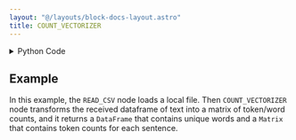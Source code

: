 ```yaml
---
layout: "@/layouts/block-docs-layout.astro"
title: COUNT_VECTORIZER
---
```



<PythonDocsDisplay docstring={docstring} />

<details>
<summary>Python Code</summary>

```python
from typing import TypedDict
from sklearn.feature_extraction.text import CountVectorizer
from flojoy import flojoy, DataFrame, Matrix, Vector
import pandas as pd


class CountVectorizerOutput(TypedDict):
    tokens: DataFrame
    word_count_vector: Vector


@flojoy(deps={"scikit-learn": "1.2.2"})
def COUNT_VECTORIZER(default: DataFrame | Matrix | Vector) -> CountVectorizerOutput:
    """The COUNT_VECTORIZER node receives a collection (matrix, vector or dataframe) of text documents and converts it to a matrix of token counts.

    Returns
    -------
    tokens: DataFrame
        Holds all the unique tokens observed from the input.
    word_count_vector: Vector
        Contains the occurences of these tokens from each sentence.
    """

    if isinstance(default, DataFrame):
        data = default.m.values
    elif isinstance(default, Vector):
        data = default.v
    else:
        data = default.m

    vectorizer = CountVectorizer()
    X = vectorizer.fit_transform(data.flatten())

    x = pd.DataFrame({"tokens": vectorizer.get_feature_names_out()})
    y = X.toarray()  # type: ignore

    return CountVectorizerOutput(tokens=DataFrame(df=x), word_count_vector=Vector(v=y))

```

[Find this Flojoy Block on GitHub](https://github.com/flojoy-ai/blocks/blob/main/blocks/AI_ML/NLP/COUNT_VECTORIZER/COUNT_VECTORIZER.py)

</details>

## Example

<GetHelpWidget />

<AppDisplay app={app} blockName="COUNT_VECTORIZER" client:visible />

In this example, the `READ_CSV` node loads a local file. Then `COUNT_VECTORIZER` node transforms the received dataframe of text into a matrix of token/word counts, and it returns a `DataFrame` that contains unique words and a `Matrix` that contains token counts for each sentence.
